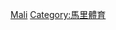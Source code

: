 {{Commons cat|Association football in Mali}}

[[Category:非洲各國足球|Mali]]
[[Category:馬里體育|Category:馬里體育]]
